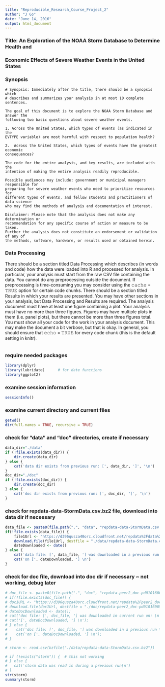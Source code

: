 ```yaml
---
title: "Reproducible_Research_Course_Project_2"
author: "J Go"
date: "June 14, 2016"
output: html_document
---
```


### Title: An Exploration of the NOAA Storm Database to Determine Health and 
###        Economic Effects of Severe Weather Events in the United States

### Synopsis

```
# Synopsis: Immediately after the title, there should be a synopsis which 
# describes and summarizes your analysis in at most 10 complete sentences.

The goal of this document is to explore the NOAA Storm Database and answer the 
following two basic questions about severe weather events. 

1. Across the United States, which types of events (as indicated in the 
𝙴𝚅𝚃𝚈𝙿𝙴 variable) are most harmful with respect to population health?

2.  Across the United States, which types of events have the greatest economic 
consequences?

The code for the entire analysis, and key results, are included with the 
intention of making the entire analysis readily reproducible. 

Possible audiences may include: government or municipal managers responsible for 
preparing for severe weather events who need to prioritize resources for 
different types of events, and fellow students and practitioners of data science 
who may find the methods of analysis and documentation of interest. 

Disclaimer: Please note that the analysis does not make any determination or
recommendation for any specific course of action or measure to be taken.  
Further the analysis does not constitute an endorsement or validation of any of
the methods, software, hardware, or results used or obtained herein.
```

### Data Processing

There should be a section titled Data Processing which describes (in words and code) how the data were loaded into R and processed for analysis. In particular, your analysis must start from the raw CSV file containing the data. You cannot do any preprocessing outside the document. If preprocessing is time-consuming you may consider using the 𝚌𝚊𝚌𝚑𝚎 = 𝚃𝚁𝚄𝙴 option for certain code chunks.
There should be a section titled Results in which your results are presented.
You may have other sections in your analysis, but Data Processing and Results are required.
The analysis document must have at least one figure containing a plot.
Your analysis must have no more than three figures. Figures may have multiple plots in them (i.e. panel plots), but there cannot be more than three figures total.
You must show all your code for the work in your analysis document. This may make the document a bit verbose, but that is okay. In general, you should ensure that 𝚎𝚌𝚑𝚘 = 𝚃𝚁𝚄𝙴 for every code chunk (this is the default setting in knitr).
```

```

### require needed packages
```r
library(dplyr)
library(lubridate)      # for date functions
library(ggplot2)
```
### examine session information
```r
sessionInfo()
```

### examine current directory and current files
```r
getwd()
dir(full.names = TRUE, recursive = TRUE)
```

### check for "data" and "doc" directories, create if necessary
```r
data_dir="./data"
if (!file.exists(data_dir)) {
    dir.create(data_dir)
} else {
    cat('data dir exists from previous run: [', data_dir, ']', '\n')
}
doc_dir="./doc"
if (!file.exists(doc_dir)) {
    dir.create(doc_dir)
} else {
    cat('doc dir exists from previous run: [', doc_dir, ']', '\n')
}
```

### check for repdata-data-StormData.csv.bz2 file, download into data dir if necessary
```r
data_file <- paste0(file.path(".", "data", "repdata-data-StormData.csv.bz2"))
if(!file.exists(data_file)) {
    file1Url <- "https://d396qusza40orc.cloudfront.net/repdata%2Fdata%2FStormData.csv.bz2"
    download.file(file1Url, destfile = "./data/repdata-data-StormData.csv.bz2", method = "curl")
    dateDownloaded <- date()
} else {
    cat('data file: [', data_file, '] was downloaded in a previous run \n')
    cat('on [', dateDownloaded, '] \n')
}
```
### check for doc file, download into doc dir if necessary ~ not working, debug later
```r
# doc_file <- paste0(file.path(".", "doc", "repdata-peer2_doc-pd01016005curr.pdf"))
# if(!file.exists(doc_file)) {
# doc1URL <- "https://d396qusza40orc.cloudfront.net/repdata%2Fpeer2_doc%2Fpd01016005curr.pdf";
# download.file(doc1Url, destfile = "./doc/repdata-peer2_doc-pd01016005curr.pdf", method = "curl");
# dateDocDownloaded <- date();
# cat('doc file: [', doc_file, '] was downloaded in current run on: \n');
# cat('[', dateDocDownloaded, '] \n');
# } else {
#    cat('doc file: [', doc_file, '] was downloaded in a previous run \n');
#    cat('on [', dateDocDownloaded, '] \n');
# }
```

```r
# storm <- read.csv(bzfile("./data/repdata-data-StormData.csv.bz2")) 

# if (!exists("storm")) {  # this not working
# } else {
#   cat('storm data was read in during a previous run\n')
# }
str(storm)
summary(storm)
```
